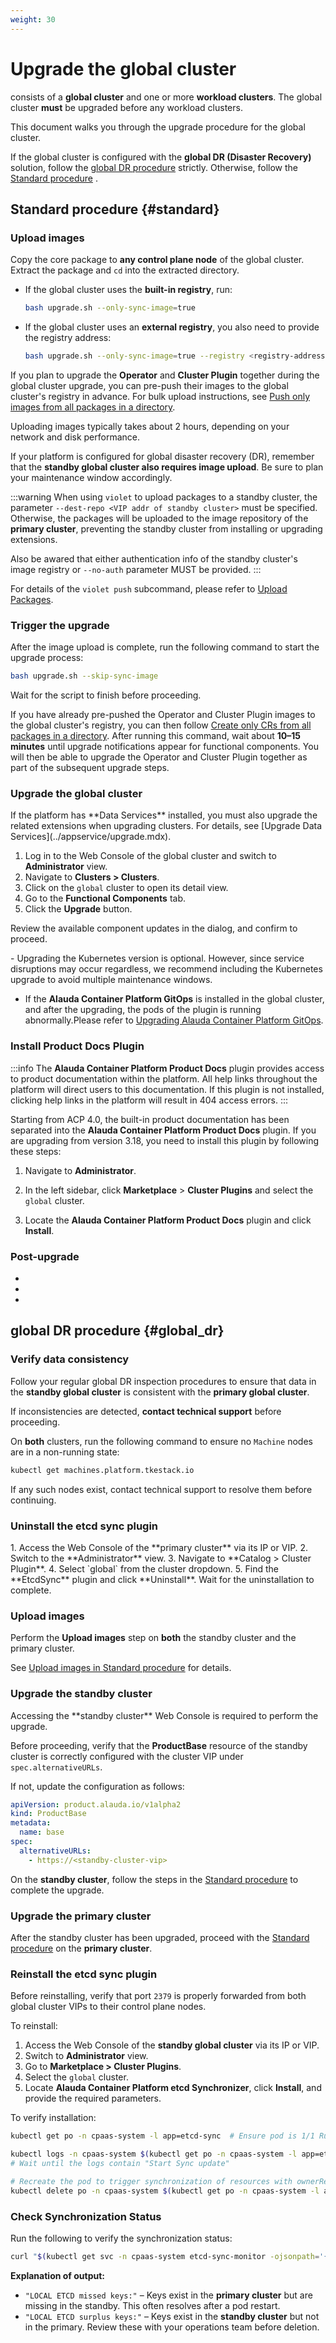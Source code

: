 ```yaml
---
weight: 30
---
```


# Upgrade the global cluster

<Term name="productShort" /> consists of a **global cluster** and one or more **workload clusters**. The global cluster **must** be upgraded before any workload clusters.

This document walks you through the upgrade procedure for the global cluster.

If the global cluster is configured with the **global DR (Disaster Recovery)** solution, follow the [global DR procedure](#global_dr) strictly. Otherwise, follow the [Standard procedure](#standard) .

## Standard procedure \{#standard}

<Steps>

### Upload images

Copy the core package to **any control plane node** of the global cluster. Extract the package and `cd` into the extracted directory.

* If the global cluster uses the **built-in registry**, run:

  ```bash
  bash upgrade.sh --only-sync-image=true
  ```

* If the global cluster uses an **external registry**, you also need to provide the registry address:

  ```bash
  bash upgrade.sh --only-sync-image=true --registry <registry-address> --username <username> --password <password>
  ```

If you plan to upgrade the **Operator** and **Cluster Plugin** together during the global cluster upgrade, you can pre-push their images to the global cluster's registry in advance.
For bulk upload instructions, see [Push only images from all packages in a directory](../extend/upload_package.mdx#only_push_images).

<Directive type="info" title="INFO">
Uploading images typically takes about 2 hours, depending on your network and disk performance.

If your platform is configured for global disaster recovery (DR), remember that the **standby global cluster also requires image upload**. Be sure to plan your maintenance window accordingly. 
</Directive>

:::warning
When using `violet` to upload packages to a standby cluster, the parameter `--dest-repo <VIP addr of standby cluster>` must be specified.  
Otherwise, the packages will be uploaded to the image repository of the **primary cluster**, preventing the standby cluster from installing or upgrading extensions.  

Also be awared that either authentication info of the standby cluster's image registry or `--no-auth` parameter MUST be provided.
:::

For details of the `violet push` subcommand, please refer to [Upload Packages](../extend/upload_package.mdx#violet_push_usage).

### Trigger the upgrade

After the image upload is complete, run the following command to start the upgrade process:

```bash
bash upgrade.sh --skip-sync-image
```

Wait for the script to finish before proceeding.

If you have already pre-pushed the Operator and Cluster Plugin images to the global cluster's registry, you can then follow [Create only CRs from all packages in a directory](../extend/upload_package.mdx#only_create_cr). After running this command, wait about **10–15 minutes** until upgrade notifications appear for functional components. You will then be able to upgrade the Operator and Cluster Plugin together as part of the subsequent upgrade steps.

### Upgrade the global cluster

<Directive type="warning" title="WARNING">
If the platform has **Data Services** installed, you must also upgrade the related extensions when upgrading clusters.  
For details, see [Upgrade Data Services](../appservice/upgrade.mdx).
</Directive>

1. Log in to the Web Console of the global cluster and switch to **Administrator** view.
2. Navigate to **Clusters > Clusters**.
3. Click on the `global` cluster to open its detail view.
4. Go to the **Functional Components** tab.
5. Click the **Upgrade** button.

Review the available component updates in the dialog, and confirm to proceed.

<Directive type="info" title="INFO">
- Upgrading the Kubernetes version is optional. However, since service disruptions may occur regardless, we recommend including the Kubernetes upgrade to avoid multiple maintenance windows.

- If the **Alauda Container Platform GitOps** is installed in the global cluster, and after the upgrading, the pods of the plugin is running abnormally.Please refer to [Upgrading Alauda Container Platform GitOps](/gitops/upgrade/upgrade_gitops_plugin.html#procedure).
</Directive>

### Install Product Docs Plugin

:::info
The **Alauda Container Platform Product Docs** plugin provides access to product documentation within the platform. All help links throughout the platform will direct users to this documentation. If this plugin is not installed, clicking help links in the platform will result in 404 access errors.
:::

Starting from ACP 4.0, the built-in product documentation has been separated into the **Alauda Container Platform Product Docs** plugin. If you are upgrading from version 3.18, you need to install this plugin by following these steps:

1. Navigate to **Administrator**.

2. In the left sidebar, click **Marketplace** > **Cluster Plugins** and select the `global` cluster.

3. Locate the **Alauda Container Platform Product Docs** plugin and click **Install**.

</Steps>

### Post-upgrade

- <ExternalSiteLink name="ai" href="/upgrade/upgrade-from-aml-1.2.html" children="Upgrade Alauda AI" />

- <ExternalSiteLink name="devops" href="/upgrade/index.html" children="Upgrade Alauda DevOps" />

- <ExternalSiteLink name="servicemeshv1" href="/upgrade.html" children="Upgrade Alauda Service Mesh" />

## global DR procedure \{#global_dr}

<Steps>

### Verify data consistency

Follow your regular global DR inspection procedures to ensure that data in the **standby global cluster** is consistent with the **primary global cluster**.

If inconsistencies are detected, **contact technical support** before proceeding.

On **both** clusters, run the following command to ensure no `Machine` nodes are in a non-running state:

```bash
kubectl get machines.platform.tkestack.io
```

If any such nodes exist, contact technical support to resolve them before continuing.

### Uninstall the etcd sync plugin

<Tabs>
  <Tab label="Upgrading from 3.18">
  1. Access the Web Console of the **primary cluster** via its IP or VIP.
  2. Switch to the **Administrator** view.
  3. Navigate to **Catalog > Cluster Plugin**.
  4. Select `global` from the cluster dropdown.
  5. Find the **EtcdSync** plugin and click **Uninstall**. Wait for the uninstallation to complete.
  </Tab>
</Tabs>

### Upload images

Perform the **Upload images** step on **both** the standby cluster and the primary cluster.

See [Upload images in Standard procedure](#standard) for details.

### Upgrade the standby cluster

<Directive type="info" title="INFO">
Accessing the **standby cluster** Web Console is required to perform the upgrade.

Before proceeding, verify that the **ProductBase** resource of the standby cluster is correctly configured with the cluster VIP under `spec.alternativeURLs`.

If not, update the configuration as follows:

```yaml
apiVersion: product.alauda.io/v1alpha2
kind: ProductBase
metadata:
  name: base
spec:
  alternativeURLs:
    - https://<standby-cluster-vip>
```

</Directive>

On the **standby cluster**, follow the steps in the [Standard procedure](#standard) to complete the upgrade.

### Upgrade the primary cluster

After the standby cluster has been upgraded, proceed with the [Standard procedure](#standard) on the **primary cluster**.

### Reinstall the etcd sync plugin

Before reinstalling, verify that port `2379` is properly forwarded from both global cluster VIPs to their control plane nodes.

To reinstall:

1. Access the Web Console of the **standby global cluster** via its IP or VIP.
2. Switch to **Administrator** view.
3. Go to **Marketplace > Cluster Plugins**.
4. Select the `global` cluster.
5. Locate **Alauda Container Platform etcd Synchronizer**, click **Install**, and provide the required parameters.

To verify installation:

```bash
kubectl get po -n cpaas-system -l app=etcd-sync  # Ensure pod is 1/1 Running

kubectl logs -n cpaas-system $(kubectl get po -n cpaas-system -l app=etcd-sync --no-headers | awk '{print $1}' | head -1) | grep -i "Start Sync update"
# Wait until the logs contain "Start Sync update"

# Recreate the pod to trigger synchronization of resources with ownerReferences
kubectl delete po -n cpaas-system $(kubectl get po -n cpaas-system -l app=etcd-sync --no-headers | awk '{print $1}' | head -1)
```

### Check Synchronization Status

Run the following to verify the synchronization status:

```bash
curl "$(kubectl get svc -n cpaas-system etcd-sync-monitor -ojsonpath='{.spec.clusterIP}')/check"
```

**Explanation of output:**

- `"LOCAL ETCD missed keys:"` – Keys exist in the **primary cluster** but are missing in the standby. This often resolves after a pod restart.
- `"LOCAL ETCD surplus keys:"` – Keys exist in the **standby cluster** but not in the primary. Review these with your operations team before deletion.

</Steps>
